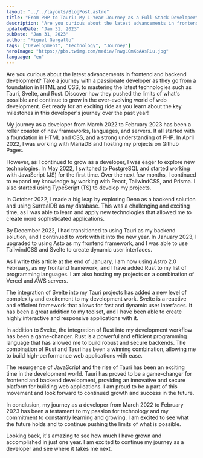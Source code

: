 ```yaml
---
layout: "../../layouts/BlogPost.astro"
title: "From PHP to Tauri: My 1-Year Journey as a Full-Stack Developer"
description: "Are you curious about the latest advancements in frontend and backend development? Take a journey with a passionate developer as they go from a foundation in HTML and CSS, to mastering the latest technologies such as Tauri, Svelte, and Rust. Discover how they pushed the limits of what's possible and continue to grow in the ever-evolving world of web development. Get ready for an exciting ride as you learn about the key milestones in this developer's journey over the past year!"
updatedDate: "Jan 31, 2023"
pubDate: "Jan 31, 2023"
author: "Miguel Gargallo"
tags: ["Development", "Technology", "Journey"]
heroImage: "https://pbs.twimg.com/media/FnwgLCmXoAAsRLu.jpg"
language: "en"
---
```


Are you curious about the latest advancements in frontend and backend development? Take a journey with a passionate developer as they go from a foundation in HTML and CSS, to mastering the latest technologies such as Tauri, Svelte, and Rust. Discover how they pushed the limits of what's possible and continue to grow in the ever-evolving world of web development. Get ready for an exciting ride as you learn about the key milestones in this developer's journey over the past year!

My journey as a developer from March 2022 to February 2023 has been a roller coaster of new frameworks, languages, and servers. It all started with a foundation in HTML and CSS, and a strong understanding of PHP. In April 2022, I was working with MariaDB and hosting my projects on Github Pages.

However, as I continued to grow as a developer, I was eager to explore new technologies. In May 2022, I switched to PostgreSQL and started working with JavaScript (JS) for the first time. Over the next few months, I continued to expand my knowledge by working with React, TailwindCSS, and Prisma. I also started using TypeScript (TS) to develop my projects.

In October 2022, I made a big leap by exploring Deno as a backend solution and using SurrealDB as my database. This was a challenging and exciting time, as I was able to learn and apply new technologies that allowed me to create more sophisticated applications.

By December 2022, I had transitioned to using Tauri as my backend solution, and I continued to work with it into the new year. In January 2023, I upgraded to using Asto as my frontend framework, and I was able to use TailwindCSS and Svelte to create dynamic user interfaces.

As I write this article at the end of January, I am now using Astro 2.0 February, as my frontend framework, and I have added Rust to my list of programming languages. I am also hosting my projects on a combination of Vercel and AWS servers.

The integration of Svelte into my Tauri projects has added a new level of complexity and excitement to my development work. Svelte is a reactive and efficient framework that allows for fast and dynamic user interfaces. It has been a great addition to my toolset, and I have been able to create highly interactive and responsive applications with it.

In addition to Svelte, the integration of Rust into my development workflow has been a game-changer. Rust is a powerful and efficient programming language that has allowed me to build robust and secure backends. The combination of Rust and Tauri has been a winning combination, allowing me to build high-performance web applications with ease.

The resurgence of JavaScript and the rise of Tauri has been an exciting time in the development world. Tauri has proved to be a game-changer for frontend and backend development, providing an innovative and secure platform for building web applications. I am proud to be a part of this movement and look forward to continued growth and success in the future.

In conclusion, my journey as a developer from March 2022 to February 2023 has been a testament to my passion for technology and my commitment to constantly learning and growing. I am excited to see what the future holds and to continue pushing the limits of what is possible.

Looking back, it's amazing to see how much I have grown and accomplished in just one year. I am excited to continue my journey as a developer and see where it takes me next.